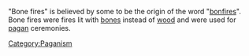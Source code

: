 "Bone fires" is believed by some to be the origin of the word "[[bonfire]]s". Bone fires were fires lit with [[bone]]s instead of [[wood]] and were used for [[Paganism|pagan]] ceremonies.

{{reli-stub}}
{{myth-stub}}

[[Category:Paganism]]